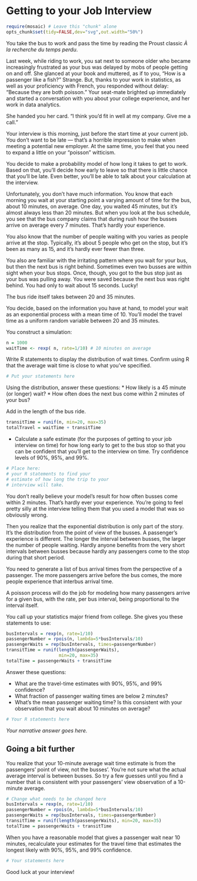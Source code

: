 # Getting to your Job Interview

```r
require(mosaic) # Leave this "chunk" alone
opts_chunk$set(tidy=FALSE,dev="svg",out.width="50%")
```

You take the bus to work and pass the time by reading the Proust classic <span title="Literally: In search of lost time.">*À la recherche du temps perdu*</span>. 

Last week, while riding to work, you sat next to someone older who became increasingly frustrated as your bus was delayed by mobs of people getting on and off.  She glanced at your book and muttered, as if to you, "How is a passenger like a fish?"  Strange.  But, thanks to your work in statistics, as well as your proficiency with French, you responded without delay: "Because they are both <span title="'Fish,' in French. In probability, a classic model for the number of passengers who arrive at a bus stop in an interval of time.">poisson</span>."  Your seat-mate brighted up immediately and started a conversation with you about your college experience, and her work in data analytics.  

She handed you her card.  "I think you'd fit in well at my company.  Give me a call."

Your interview is this morning, just before the start time at your current job.  You don't want to be late --- that's a horrible impression to make when meeting a potential new employer.  At the same time, you feel that you need to expand a little on your "poisson" witticism.

You decide to make a probability model of how long it takes to get to work.  Based on that, you'll decide how early to leave so that there is little chance that you'll be late.  Even better, you'll be able to talk about your calculation at the interview.

Unfortunately, you don't have much information.  You know that each morning you wait at your starting point a varying amount of time for the bus, about 10 minutes, on average.  One day, you waited 45 minutes, but it's almost always less than 20 minutes.  But when you look at the bus schedule, you see that the bus company claims that during rush hour the busses arrive on average every 7 minutes.  That's hardly your experience.

You also know that the number of people waiting with you varies as people arrive at the stop.  Typically, it's about 5 people who get on the stop, but it's been as many as 15, and it's hardly ever fewer than three.

You also are familiar with the irritating pattern where you wait for your bus, but then the next bus is right behind.  Sometimes even two busses are within sight when your bus stops.  Once, though, you got to the bus stop just as your bus was pulling away.  You were saved because the next bus was right behind.  You had only to wait about 15 seconds. Lucky!

The bus ride itself takes between 20 and 35 minutes.

You decide, based on the information you have at hand, to model your wait as an exponential process with a mean time of 10.  You'll model the travel time as a uniform random variable between 20 and 35 minutes.

You construct a simulation:
```r
n = 1000
waitTime <- rexp( n, rate=1/10) # 10 minutes on average
```

Write R statements to display the distribution of wait times.  Confirm using R that the average wait time is close to what you've specified.

```r
# Put your statements here
```

Using the distribution, answer these questions:
* How likely is a 45 minute (or longer) wait?
* How often does the next bus come within 2 minutes of your bus?

Add in the length of the bus ride.

```r
transitTime = runif(n, min=20, max=35)
totalTravel = waitTime + transitTime
```

* Calculate a safe estimate (for the purposes of getting to your job interview on time) for how long early to get to the bus stop so that you can be confident that you'll get to the interview on time.  Try confidence levels of 90%, 95%, and 99%.  

```r
# Place here: 
# your R statements to find your 
# estimate of how long the trip to your 
# interview will take.

```

You don't really believe your model's result for how often busses come within 2 minutes.  That's hardly ever your experience.  You're going to feel pretty silly at the interview telling them that you used a model that was so obviously wrong.

Then you realize that the exponential distribution is only part of the story.  It's the distribution from the point of view of the busses.  A passenger's experience is different.  The longer the interval between busses, the larger the number of people waiting.  Hardly anyone benefits from the very short intervals between busses because hardly any passengers come to the stop during that short period.

You need to generate a list of bus arrival times from the perspective of a passenger.  The more passengers arrive before the bus comes, the more people experience that interbus arrival time.

A poisson process will do the job for modeling how many passengers arrive for a given bus, with the rate, per bus interval, being proportional to the interval itself.

You call up your statistics major friend from college.  She gives you these statements to use:

```r
busIntervals = rexp(n, rate=1/10)
passengerNumber = rpois(n, lambda=5*busIntervals/10) 
passengerWaits = rep(busIntervals, times=passengerNumber)
transitTime = runif(length(passengerWaits), 
                    min=20, max=35)
totalTime = passengerWaits + transitTime
```

Answer these questions:

* What are the travel-time estimates with 90%, 95%, and 99% confidence?
* What fraction of passenger waiting times are below 2 minutes?
* What's the mean passenger waiting time?  Is this consistent with your observation that you wait about 10 minutes on average?

```r
# Your R statements here
```

*Your narrative answer goes here.*

## Going a bit further

You realize that your 10-minute average wait time estimate is from the passengers' point of view, not the busses'.  You're not sure what the actual average interval is between busses.  So try a few guesses until you find a number that is consistent with your passengers' view observation of a 10-minute average.

```r
# Change what needs to be changed here
busIntervals = rexp(n, rate=1/10)
passengerNumber = rpois(n, lambda=5*busIntervals/10) 
passengerWaits = rep(busIntervals, times=passengerNumber)
transitTime = runif(length(passengerWaits), min=20, max=35)
totalTime = passengerWaits + transitTime
```

When you have a reasonable model that gives a passenger wait near 10 minutes, recalculate your estimates for the travel time that estimates the longest likely with 90%, 95%, and 99% confidence.

```r
# Your statements here

```

Good luck at your interview!
